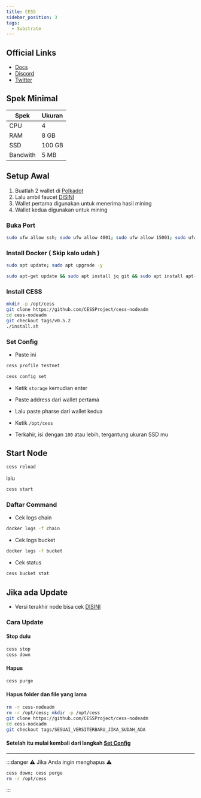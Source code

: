 ```yaml
---
title: CESS
sidebar_position: 3
tags:
  - Substrate
---
```


## Official Links
- [Docs](https://docs.cess.cloud/cess-build-book/storage-miner)
- [Discord](https://discord.gg/mj3u57BkDv)
- [Twitter](https://twitter.com/CESS_Storage)


## Spek Minimal

| Spek | Ukuran |
|----------|----------|
| CPU | 4 |
| RAM | 8 GB |
| SSD | 100 GB |
| Bandwith | 5 MB |

## Setup Awal

1. Buatlah 2 wallet di [Polkadot](https://polkadot.js.org/apps/?rpc=wss%3A%2F%2Ftestnet-rpc1.cess.cloud%2Fws%2F#/accounts)
2. Lalu ambil faucet [DISINI](https://testnet-faucet.cess.cloud/)
3. Wallet pertama digunakan untuk menerima hasil mining
4. Wallet kedua digunakan untuk mining

### Buka Port

```bash
sudo ufw allow ssh; sudo ufw allow 4001; sudo ufw allow 15001; sudo ufw enable
```

### Install Docker ( Skip kalo udah )

```bash
sudo apt update; sudo apt upgrade -y
```

```bash
sudo apt-get update && sudo apt install jq git && sudo apt install apt-transport-https ca-certificates curl software-properties-common -y && curl -fsSL https://download.docker.com/linux/ubuntu/gpg | sudo apt-key add - && sudo add-apt-repository "deb [arch=amd64] https://download.docker.com/linux/ubuntu focal stable" && sudo apt-get install docker-ce docker-ce-cli containerd.io docker-compose-plugin -y
```

### Install CESS

```bash
mkdir -p /opt/cess
git clone https://github.com/CESSProject/cess-nodeadm
cd cess-nodeadm
git checkout tags/v0.5.2
./install.sh
```

### Set Config

- Paste ini

```bash
cess profile testnet
```

```bash
cess config set
```

- Ketik `storage` kemudian enter

- Paste address dari wallet pertama

- Lalu paste pharse dari wallet kedua

- Ketik `/opt/cess`

- Terkahir, isi dengan `100` atau lebih, tergantung ukuran SSD mu

## Start Node

```bash
cess reload
```

lalu

```bash
cess start
```

### Daftar Command

- Cek logs chain

```bash
docker logs -f chain
```

- Cek logs bucket

```bash
docker logs -f bucket
```

- Cek status

```bash
cess bucket stat
```
## Jika ada Update

- Versi terakhir node bisa cek [DISINI](https://github.com/CESSProject/cess-nodeadm/tags)

### Cara Update

#### Stop dulu

```bash
cess stop
cess down
```

#### Hapus

```bash
cess purge
```

#### Hapus folder dan file yang lama

```bash
rm -r cess-nodeadm
rm -r /opt/cess; mkdir -p /opt/cess
git clone https://github.com/CESSProject/cess-nodeadm
cd cess-nodeadm
git checkout tags/SESUAI_VERSITERBARU_JIKA_SUDAH_ADA
```

#### Setelah itu mulai kembali dari langkah [Set Config](#set-config)

---

:::danger
⚠️ Jika Anda ingin menghapus ⚠️


```bash
cess down; cess purge
rm -r /opt/cess
```

:::